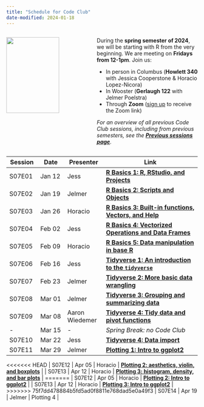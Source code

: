 ```yaml
---
title: "Schedule for Code Club"
date-modified: 2024-01-18
---
```


::: columns

::: {.column width="45%"}
![](img/codeclub_logo.png){fig-align="center" width="80%"}
:::

::: {.column width="55%"}

During the **spring semester of 2024**,
we will be starting with R from the very beginning.
We are meeting on **Fridays from 12-1pm**. Join us:

-   In person in Columbus (**Howlett 340** with Jessica Cooperstone & Horacio Lopez-Nicora)\
-   In Wooster (**Gerlaugh 122** with Jelmer Poelstra)\
-   Through **Zoom** ([sign up](https://forms.gle/eYkMvmJShrcANUrt5) to receive the Zoom link)

_For an overview of all previous Code Club sessions, including from previous semesters,_
_see the **[Previous sessions page](/pages/previous.qmd)**._

:::
:::

| Session | Date   | Presenter | Link                      |
|---------|--------|-----------|---------------------------|
| S07E01  | Jan 12 | Jess      | [**R Basics 1: R, RStudio, and Projects**](/posts/S07E01_basics_01/) |
| S07E02  | Jan 19 | Jelmer    | [**R Basics 2: Scripts and Objects**](/posts/S07E02_basics_02/) |
| S07E03  | Jan 26 | Horacio   | [**R Basics 3: Built-in functions, Vectors, and Help**](/posts/S07E03_basics_03/) |
| S07E04  | Feb 02  | Jess      | [**R Basics 4: Vectorized Operations and Data Frames**](/posts/S07E04_basics_04/) |
| S07E05  | Feb 09 | Horacio   | [**R Basics 5: Data manipulation in base R**](/posts/S07E05_basics_05) |
| S07E06  | Feb 16 | Jess      | [**Tidyverse 1: An introduction to the `tidyverse`**](/posts/S07E06_tidy_01) |
| S07E07  | Feb 23 | Jelmer    | [**Tidyverse 2: More basic data wrangling**](/posts/S07E07_tidy_02) |
| S07E08  | Mar 01 | Jelmer    | [**Tidyverse 3: Grouping and summarizing data**](/posts/S07E08_tidy_03) |
| S07E09  | Mar 08 | Aaron Wiedemer      | [**Tidyverse 4: Tidy data and pivot functions**](/posts/S07E09_tidy_04) |
| -       | Mar 15 | -         | _Spring Break: no Code Club_ |
| S07E10  | Mar 22 | Jess      | [**Tidyverse 4: Data import**](/posts/S07E10_tidy_05) |
| S07E11  | Mar 29 | Jelmer    | [**Plotting 1: Intro to ggplot2**](/posts/S07E11_ggplot_01) |
<<<<<<< HEAD
| S07E12  | Apr 05 | Horacio   | [**Plotting 2: aesthetics, violin, and boxplots**](/posts/S07E12_ggplot_02) |
| S07E13  | Apr 12 | Horacio   | [**Plotting 3: histogram, density, and bar plots**](/posts/S07E13_ggplot_03) |
=======
| S07E12  | Apr 05 | Horacio   | [**Plotting 2: Intro to ggplot2**](/posts/S07E12_ggplot_02) |
| S07E13  | Apr 12 | Horacio   | [**Plotting 3: Intro to ggplot2**](/posts/S07E13_ggplot_03) |
>>>>>>> 75f7dd478884b5fd5ad0f8811e768dad5e0a49f3
| S07E14  | Apr 19 | Jelmer    | Plotting 4 |
